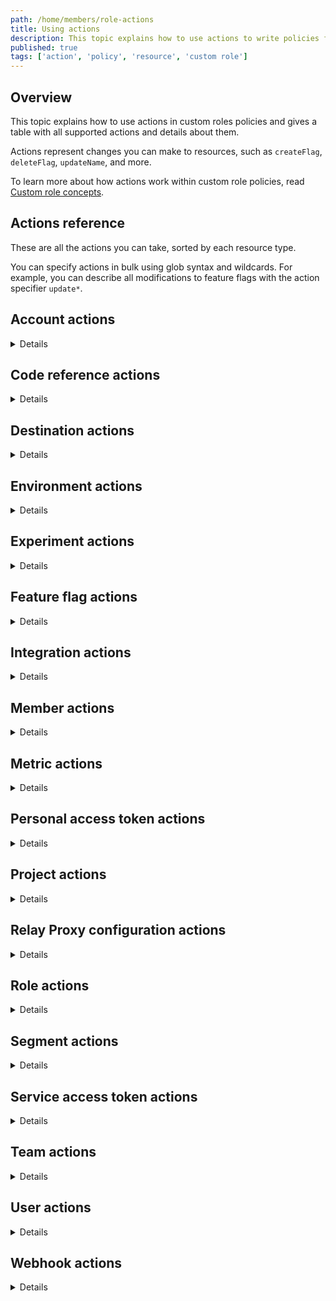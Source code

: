```yaml
---
path: /home/members/role-actions
title: Using actions
description: This topic explains how to use actions to write policies for custom roles. These actions are scoped by resource type.
published: true
tags: ['action', 'policy', 'resource', 'custom role']
---
```


## Overview

This topic explains how to use actions in custom roles policies and gives a table with all supported actions and details about them.

Actions represent changes you can make to resources, such as `createFlag`, `deleteFlag`, `updateName`, and more.

To learn more about how actions work within custom role policies, read [Custom role concepts](/home/members/role-concepts#actions).

## Actions reference

These are all the actions you can take, sorted by each resource type.

You can specify actions in bulk using glob syntax and wildcards. For example, you can describe all modifications to feature flags with the action specifier `update*`.

## Account actions

<Details summary="Expand Account actions">

`acct` is a top-level resource. A code sample is below:

<CodeTabs
  defaultValue="json"
  values={[
    { label: 'Account resource', value: 'json', },
  ]
}>

<CodeTabItem value="json">

```json
acct
```

</CodeTabItem>
</CodeTabs>

This table explains available account actions:

<Table>
  <TableHeader>
    <TableHeadCell>Action</TableHeadCell>
    <TableHeadCell>Description</TableHeadCell>
  </TableHeader>
  <TableBody>
    <TableRow>
      <TableCell>
        <code>createSamlConfig</code>
      </TableCell>
      <TableCell>Create a new SAML configuration for the account.</TableCell>
    </TableRow>
    <TableRow>
      <TableCell>
        <code>createScimConfig</code>
      </TableCell>
      <TableCell>Create a new SCIM configuration for the account.</TableCell>
    </TableRow>
    <TableRow>
      <TableCell>
        <code>deleteAccount</code>
      </TableCell>
      <TableCell>Delete the account.</TableCell>
    </TableRow>
    <TableRow>
      <TableCell>
        <code>deleteAccountToken</code>
      </TableCell>
      <TableCell>
        Delete account tokens (for the{' '}
        <a href="https://apidocs.launchdarkly.com/#section/Authentication">LaunchDarkly REST API</a>).
      </TableCell>
    </TableRow>
    <TableRow>
      <TableCell>
        <code>deleteSamlConfig</code>
      </TableCell>
      <TableCell>Delete the SAML configuration for the account.</TableCell>
    </TableRow>
    <TableRow>
      <TableCell>
        <code>deleteScimConfig</code>
      </TableCell>
      <TableCell>Delete the SCIM configuration for the account.</TableCell>
    </TableRow>
    <TableRow>
      <TableCell>
        <code>deleteSubscription</code>
      </TableCell>
      <TableCell>Cancel the account plan.</TableCell>
    </TableRow>
    <TableRow>
      <TableCell>
        <code>getPaymentCard</code>
      </TableCell>
      <TableCell>Get the credit card for the account.</TableCell>
    </TableRow>
    <TableRow>
      <TableCell>
        <code>revokeSessions</code>
      </TableCell>
      <TableCell>Revoke sessions issued before a specified date.</TableCell>
    </TableRow>
    <TableRow>
      <TableCell>
        <code>updateAccountToken</code>
      </TableCell>
      <TableCell>
        Reset account tokens (for the{' '}
        <a href="https://apidocs.launchdarkly.com/#section/Authentication">LaunchDarkly REST API</a>).
      </TableCell>
    </TableRow>
    <TableRow>
      <TableCell>
        <code>updateBillingContact</code>
      </TableCell>
      <TableCell>Update the billing contact for the account.</TableCell>
    </TableRow>
    <TableRow>
      <TableCell>
        <code>updateOrganization</code>
      </TableCell>
      <TableCell>Update the organization name.</TableCell>
    </TableRow>
    <TableRow>
      <TableCell>
        <code>updatePaymentCard</code>
      </TableCell>
      <TableCell>Change the credit card for the account.</TableCell>
    </TableRow>
    <TableRow>
      <TableCell>
        <code>updateRequireMfa</code>
      </TableCell>
      <TableCell>Change whether multi-factor authentication (MFA) is required for all members on the account.</TableCell>
    </TableRow>
    <TableRow>
      <TableCell>
        <code>updateSamlEnabled</code>
      </TableCell>
      <TableCell>Enable or disable SAML SSO for the account.</TableCell>
    </TableRow>
    <TableRow>
      <TableCell>
        <code>updateSamlRequireSso</code>
      </TableCell>
      <TableCell>Change whether SSO must be used for authentication.</TableCell>
    </TableRow>
    <TableRow>
      <TableCell>
        <code>updateSamlSsoUrl</code>
      </TableCell>
      <TableCell>Update the SAML SSO URL for the account.</TableCell>
    </TableRow>
    <TableRow>
      <TableCell>
        <code>updateSamlX509Certificate</code>
      </TableCell>
      <TableCell>Update the SAML X509 certificate for the account.</TableCell>
    </TableRow>
    <TableRow>
      <TableCell>
        <code>updateSessionDuration</code>
      </TableCell>
      <TableCell>Change the duration of sessions.</TableCell>
    </TableRow>
    <TableRow>
      <TableCell>
        <code>updateSessionRefresh</code>
      </TableCell>
      <TableCell>Change whether sessions are refreshed automatically.</TableCell>
    </TableRow>
    <TableRow>
      <TableCell>
        <code>updateSubscription</code>
      </TableCell>
      <TableCell>Change the pricing plan for the account.</TableCell>
    </TableRow>
  </TableBody>
</Table>

### Account ownership actions

This table explains available account ownership actions:

<Table>
<TableBody>
<TableRow>
  <TableCell>
    <code>updateAccountOwner</code>
  </TableCell>
  <TableCell>Update the account owner.</TableCell>
</TableRow>
</TableBody>
</Table>

</Details>

## Code reference actions

<Details summary="Expand Code reference actions">

`code-reference-repository` is a top-level resource. A code sample is below:

<CodeTabs
  defaultValue="json"
  values={[
    { label: 'Code references resource', value: 'json', },
  ]
}>

<CodeTabItem value="json">

```json
code-reference-repository/*
```

</CodeTabItem>
</CodeTabs>

To learn more, read [Code references](/home/code/code-references).

This table explains available code reference actions:

<Table>
  <TableHeader>
    <TableHeadCell>Action</TableHeadCell>
    <TableHeadCell>Description</TableHeadCell>
  </TableHeader>
  <TableBody>
    <TableRow>
      <TableCell>
        <code>createCodeRefsRepository</code>
      </TableCell>
      <TableCell>
        Connect a Git repository.
      </TableCell>
    </TableRow>
    <TableRow>
      <TableCell>
        <code>deleteCodeRefsRepository</code>
      </TableCell>
      <TableCell>
        Delete a Git repository connection.
      </TableCell>
    </TableRow>
    <TableRow>
      <TableCell>
        <code>updateCodeRefsRepositoryBranches</code>
      </TableCell>
      <TableCell>
        Update the stored branch data for a Git repository connection.
      </TableCell>
    </TableRow>
    <TableRow>
      <TableCell>
        <code>updateCodeRefsRepositoryConfiguration</code>
      </TableCell>
      <TableCell>
        Update a Git repository connection configuration.
      </TableCell>
    </TableRow>
    <TableRow>
      <TableCell>
        <code>updateCodeRefsRepositoryName</code>
      </TableCell>
      <TableCell>
        Update a Git repository connection name.
      </TableCell>
    </TableRow>
    <TableRow>
      <TableCell>
        <code>UpdateCodeRefsRepositoryOn</code>
      </TableCell>
      <TableCell>
        Flip the on/off status of a Git repository connection.
      </TableCell>
    </TableRow>
  </TableBody>
</Table>

</Details>

## Destination actions

<Details summary="Expand Destination actions">

`destination` is a child of both a project and environments. A code sample is below:

<CodeTabs
  defaultValue="json"
  values={[
    { label: 'Destination resource', value: 'json', },
  ]
}>

<CodeTabItem value="json">

```json
proj/*:env/*:destination/*
```

</CodeTabItem>
</CodeTabs>

To learn more, read [Data Export](/home/data-export).

This table explains available destinations actions:

<Table>
  <TableHeader>
    <TableHeadCell>Action</TableHeadCell>
    <TableHeadCell>Description</TableHeadCell>
  </TableHeader>
  <TableBody>
    <TableRow>
      <TableCell>
        <code>createDestination</code>
      </TableCell>
      <TableCell>
        Create a new Data Export destination.
      </TableCell>
    </TableRow>
    <TableRow>
      <TableCell>
        <code>deleteDestination</code>
      </TableCell>
      <TableCell>
        Delete a Data Export destination.
      </TableCell>
    </TableRow>
    <TableRow>
      <TableCell>
        <code>updateConfiguration</code>
      </TableCell>
      <TableCell>
        Change a Data Export destination.
      </TableCell>
    </TableRow>
    <TableRow>
      <TableCell>
        <code>updateName</code>
      </TableCell>
      <TableCell>
        Change the name of a Data Export destination.
      </TableCell>
    </TableRow>
    <TableRow>
      <TableCell>
        <code>updateOn</code>
      </TableCell>
      <TableCell>
        Flip the on/off status of a Data Export destination.
      </TableCell>
    </TableRow>
  </TableBody>
</Table>

</Details>

## Environment actions

<Details summary="Expand Environment actions">

`env` is a child resource of projects. A code sample is below:

<CodeTabs
  defaultValue="json"
  values={[
    { label: 'Environment resource', value: 'json', },
  ]
}>

<CodeTabItem value="json">

```json
proj/*:env/*
```

</CodeTabItem>
</CodeTabs>

To learn more, read [Environments](/home/organize/environments).

This table explains available environments actions:

<Table>
  <TableHeader>
    <TableHeadCell>Action</TableHeadCell>
    <TableHeadCell>Description</TableHeadCell>
  </TableHeader>
  <TableBody>
    <TableRow>
      <TableCell>
        <code>createEnvironment</code>
      </TableCell>
      <TableCell>Create new environments.</TableCell>
    </TableRow>
    <TableRow>
      <TableCell>
        <code>deleteEnvironment</code>
      </TableCell>
      <TableCell>Delete an existing environment.</TableCell>
    </TableRow>
    <TableRow>
      <TableCell>
        <code>updateApiKey</code>
      </TableCell>
      <TableCell>Reset the SDK key for an environment.</TableCell>
    </TableRow>
    <TableRow>
      <TableCell>
        <code>updateColor</code>
      </TableCell>
      <TableCell>Change the color swatch for an environment.</TableCell>
    </TableRow>
    <TableRow>
      <TableCell>
        <code>updateConfirmChanges</code>
      </TableCell>
      <TableCell>Require environment confirmation for changes to flags and segments.</TableCell>
    </TableRow>
    <TableRow>
      <TableCell>
        <code>updateDefaultTrackEvents</code>
      </TableCell>
      <TableCell>Turn on sending detailed information for new flags by default.</TableCell>
    </TableRow>
    <TableRow>
      <TableCell>
        <code>updateMobileKey</code>
      </TableCell>
      <TableCell>Reset the mobile key for an environment.</TableCell>
    </TableRow>
    <TableRow>
      <TableCell>
        <code>updateName</code>
      </TableCell>
      <TableCell>Change the name of an environment.</TableCell>
    </TableRow>
    <TableRow>
      <TableCell>
        <code>updateRequireComments</code>
      </TableCell>
      <TableCell>Require comments for changes to flags and segments.</TableCell>
    </TableRow>
    <TableRow>
      <TableCell>
        <code>updateSecureMode</code>
      </TableCell>
      <TableCell>Turn secure mode on or off for an environment.</TableCell>
    </TableRow>
    <TableRow>
      <TableCell>
        <code>updateTags</code>
      </TableCell>
      <TableCell>Update tags associated with an environment.</TableCell>
    </TableRow>
    <TableRow>
      <TableCell>
        <code>updateTtl</code>
      </TableCell>
      <TableCell>Change the TTL for an environment.</TableCell>
    </TableRow>
  </TableBody>
</Table>

</Details>

## Experiment actions

<Details summary="Expand experiment actions">

`experiment` is a child of both a project and environments. A code sample is below:

<CodeTabs
  defaultValue="json"
  values={[
    { label: 'Experiment resource', value: 'json', },
  ]
}>

<CodeTabItem value="json">

```json
proj/*:env/*:experiment/*
```

</CodeTabItem>
</CodeTabs>

To learn more, read [About Experimentation](/home/about-experimentation).

This table explains available experiment actions:

<Table>
  <TableHeader>
    <TableHeadCell>Action</TableHeadCell>
    <TableHeadCell>Description</TableHeadCell>
  </TableHeader>
  <TableBody>
    <TableRow>
      <TableCell>
        <code>archiveExperiment</code>
      </TableCell>
      <TableCell>
        Archive an experiment.
      </TableCell>
    </TableRow>
    <TableRow>
      <TableCell>
        <code>createExperiment</code>
      </TableCell>
      <TableCell>Create an experiment.</TableCell>
    </TableRow>
    <TableRow>
      <TableCell>
        <code>updateExperiment</code>
      </TableCell>
      <TableCell>
        Update an experiment.
      </TableCell>
    </TableRow>
    </TableBody>
  </Table>

</Details>

## Feature flag actions

<Details summary="Expand Feature flag actions">

`flag` is a child of both a project and environments. A code sample is below:

<CodeTabs
  defaultValue="json"
  values={[
    { label: 'Flag resource', value: 'json', },
  ]
}>

<CodeTabItem value="json">

```json
proj/*:env/*:flag/*
```

</CodeTabItem>
</CodeTabs>

To learn more, read [Your first feature flag](/home/getting-started/feature-flags).

Some feature flag actions affect only the current environment. Other feature flag actions affect all environments in a project.

This table explains available feature flag actions that affect only the current environment:

<Table>
  <TableHeader>
    <TableHeadCell>Action</TableHeadCell>
    <TableHeadCell>Description</TableHeadCell>
  </TableHeader>
  <TableBody>
    <TableRow>
      <TableCell>
        <code>applyApprovalRequest</code>
      </TableCell>
      <TableCell>
        Apply an approved approval request for a flag.
      </TableCell>
    </TableRow>
    <TableRow>
      <TableCell>
        <code>copyFlagConfigFrom</code>
      </TableCell>
      <TableCell>
        Copy settings from a feature flag.
      </TableCell>
    </TableRow>
    <TableRow>
      <TableCell>
        <code>copyFlagConfigTo</code>
      </TableCell>
      <TableCell>
        Copy settings to a feature flag.
      </TableCell>
    </TableRow>
    <TableRow>
      <TableCell>
        <code>createApprovalRequest</code>
      </TableCell>
      <TableCell>
        Create an approval request for a flag.
      </TableCell>
    </TableRow>
    <TableRow>
      <TableCell>
        <code>createTriggers</code>
      </TableCell>
      <TableCell>
        Create a new trigger.
      </TableCell>
    </TableRow>
    <TableRow>
      <TableCell>
        <code>deleteApprovalRequest</code>
      </TableCell>
      <TableCell>
        Delete an approval request for a flag.
      </TableCell>
    </TableRow>
    <TableRow>
      <TableCell>
        <code>deleteExperimentResults</code>
      </TableCell>
      <TableCell>Delete legacy experiment results. To learn more, read <a href="/home/analyzing-experiments/managing#legacy-experiments">Legacy experiments</a>.</TableCell>
    </TableRow>
    <TableRow>
      <TableCell>
        <code>deleteFlagAttachedGoalResults</code>
      </TableCell>
      <TableCell>
        Reset legacy experiment results for a flag in a given environment. To learn more, read <a href="/home/analyzing-experiments/managing#legacy-experiments">Legacy experiments</a>.
      </TableCell>
    </TableRow>
    <TableRow>
      <TableCell>
        <code>deleteTriggers</code>
      </TableCell>
      <TableCell>
        Delete a trigger.
      </TableCell>
    </TableRow>
    <TableRow>
      <TableCell>
        <code>reviewApprovalRequest</code>
      </TableCell>
      <TableCell>
        Review an approval request for a flag.
      </TableCell>
    </TableRow>
    <TableRow>
      <TableCell>
        <code>updateApprovalRequest</code>
      </TableCell>
      <TableCell>
        Update an existing approval request for a flag.
      </TableCell>
    </TableRow>
    <TableRow>
      <TableCell>
        <code>updateExperimentActive</code>
      </TableCell>
      <TableCell>
        Stop a legacy experiment in an environment. To learn more, read <a href="/home/analyzing-experiments/managing#legacy-experiments">Legacy experiments</a>.
      </TableCell>
    </TableRow>
    <TableRow>
      <TableCell>
        <code>updateExpiringRules</code>
      </TableCell>
      <TableCell>
        Change a flag's expiring custom targeting rules.
      </TableCell>
    </TableRow>
    <TableRow>
      <TableCell>
        <code>updateExpiringTargets</code>
      </TableCell>
      <TableCell>
        Change a flag's expiring individual user targeting rules.
      </TableCell>
    </TableRow>
    <TableRow>
      <TableCell>
        <code>updateFallthrough</code>
      </TableCell>
      <TableCell>
        Update the <strong>On</strong> default rule, also called the "fallthrough" rule.
      </TableCell>
    </TableRow>
    <TableRow>
      <TableCell>
        <code>updateFeatureWorkflows</code>
      </TableCell>
      <TableCell>
        Change a flag's feature workflows.
      </TableCell>
    </TableRow>
    <TableRow>
      <TableCell>
        <code>updateFlagFallthroughTrackEvents</code>
      </TableCell>
      <TableCell>
        Change whether to send detailed event information for a flag in a given environment when the SDK selects the <strong>On</strong> default rule, also called the "fallthrough" rule.
      </TableCell>
    </TableRow>
    <TableRow>
      <TableCell>
        <code>updateFlagRuleDescription</code>
      </TableCell>
      <TableCell>
        Update the description for custom targeting rules.
      </TableCell>
    </TableRow>
    <TableRow>
      <TableCell>
        <code>updateFlagSalt</code>
      </TableCell>
      <TableCell>Update a feature flag's salt.</TableCell>
    </TableRow>
    <TableRow>
      <TableCell>
        <code>updateOffVariation</code>
      </TableCell>
      <TableCell>
        Update the variation returned when flag toggle is set to <code>off</code>.
      </TableCell>
    </TableRow>
    <TableRow>
      <TableCell>
        <code>updateOn</code>
      </TableCell>
      <TableCell>
        Toggle a feature flag on or off.
      </TableCell>
    </TableRow>
    <TableRow>
      <TableCell>
        <code>updatePrerequisites</code>
      </TableCell>
      <TableCell>
        Update flag prerequisites.
      </TableCell>
    </TableRow>
    <TableRow>
      <TableCell>
        <code>updateRules</code>
      </TableCell>
      <TableCell>
        Update custom targeting rules.
      </TableCell>
    </TableRow>
    <TableRow>
      <TableCell>
        <code>updateScheduledChanges</code>
      </TableCell>
      <TableCell>
        Change the scheduled updates on a feature flag.
      </TableCell>
    </TableRow>
    <TableRow>
      <TableCell>
        <code>updateTargets</code>
      </TableCell>
      <TableCell>
        Update individual user targeting rules.
      </TableCell>
    </TableRow>
    <TableRow>
      <TableCell>
        <code>updateTrackEvents</code>
      </TableCell>
      <TableCell>
        Change whether to send detailed event information for a flag in a given environment.
      </TableCell>
    </TableRow>
    <TableRow>
      <TableCell>
        <code>updateTriggers</code>
      </TableCell>
      <TableCell>
        Update an existing trigger.
      </TableCell>
    </TableRow>
  </TableBody>
</Table>

This table explains available feature flag actions that affect all environments within a project:

<Table>
  <TableHeader>
    <TableHeadCell>Action</TableHeadCell>
    <TableHeadCell>Description</TableHeadCell>
  </TableHeader>
  <TableBody>
    <TableRow>
      <TableCell>
        <code>cloneFlag</code>
      </TableCell>
      <TableCell>
        Create a new flag with settings based on an existing flag. To clone a flag, members need to have the <code>cloneFlag</code> permission on the source flag, as well as the <code>createFlag</code> permission for the new flag. Impacts all environments in a project.
      </TableCell>
    </TableRow>
    <TableRow>
      <TableCell>
        <code>createExperiment</code>
      </TableCell>
      <TableCell>
        Create a legacy experiment. Impacts all environments in a project. To learn more, read <a href="/home/analyzing-experiments/managing#legacy-experiments">Legacy experiments</a>.
      </TableCell>
    </TableRow>
    <TableRow>
      <TableCell>
        <code>createFlag</code>
      </TableCell>
      <TableCell>
        Create a feature flag. Impacts all environments in a project.
      </TableCell>
    </TableRow>
    <TableRow>
      <TableCell>
        <code>createFlagLink</code>
      </TableCell>
      <TableCell>
        Create a flag link. Impacts all environments in a project.
      </TableCell>
    </TableRow>
    <TableRow>
      <TableCell>
        <code>deleteExperiment</code>
      </TableCell>
      <TableCell>
        Delete a legacy experiment. Impacts all environments in a project. To learn more, read <a href="/home/analyzing-experiments/managing#legacy-experiments">Legacy experiments</a>.
      </TableCell>
    </TableRow>
    <TableRow>
      <TableCell>
        <code>deleteFlag</code>
      </TableCell>
      <TableCell>
        Delete a flag. Impacts all environments in a project.
      </TableCell>
    </TableRow>
        <TableRow>
      <TableCell>
        <code>deleteFlagLink</code>
      </TableCell>
      <TableCell>
        Delete a flag link. Impacts all environments in a project.
      </TableCell>
    </TableRow>
    <TableRow>
      <TableCell>
        <code>updateAttachedGoals</code>
      </TableCell>
      <TableCell>
        Stop a legacy experiment. Impacts all environments in a project. To learn more, read <a href="/home/analyzing-experiments/managing#legacy-experiments">Legacy experiments</a>.
      </TableCell>
    </TableRow>
    <TableRow>
      <TableCell>
        <code>updateClientSideFlagAvailability</code>
      </TableCell>
      <TableCell>
        Change whether the feature flag is available to client-side SDKs. Impacts all environments in a project.
      </TableCell>
    </TableRow>
    <TableRow>
      <TableCell>
        <code>updateDescription</code>
      </TableCell>
      <TableCell>
        Change the description of a feature flag. Impacts all environments in a project.
      </TableCell>
    </TableRow>
    <TableRow>
      <TableCell>
        <code>updateExperimentBaseline</code>
      </TableCell>
      <TableCell>
        Change a flag's baseline variation for a legacy experiment. Impacts all environments in a project. To learn more, read <a href="/home/analyzing-experiments/managing#legacy-experiments">Legacy experiments</a>.
      </TableCell>
    </TableRow>
    <TableRow>
      <TableCell>
        <code>updateFlagCustomProperties</code>
      </TableCell>
      <TableCell>
        Update custom properties attached to a flag. Impacts all environments in a project.
      </TableCell>
    </TableRow>
    <TableRow>
      <TableCell>
        <code>updateFlagDefaultVariations</code>
      </TableCell>
      <TableCell>
        Change the default flag variations used by newly created environments for a feature flag. Impacts all environments in a project.
      </TableCell>
    </TableRow>
    <TableRow>
      <TableCell>
        <code>updateFlagLink</code>
      </TableCell>
      <TableCell>
        Update a flag link. Impacts all environments in a project.
      </TableCell>
    </TableRow>
    <TableRow>
      <TableCell>
        <code>updateFlagVariations</code>
      </TableCell>
      <TableCell>
        Change the flag's variations. Impacts all environments in a project.
      </TableCell>
    </TableRow>
    <TableRow>
      <TableCell>
        <code>updateGlobalArchived</code>
      </TableCell>
      <TableCell>
        Change whether a flag is archived. Impacts all environments in a project.
      </TableCell>
    </TableRow>
    <TableRow>
      <TableCell>
        <code>updateIncludeInSnippet</code>
      </TableCell>
      <TableCell>
        Change whether the feature flag is available to front-end code with the <a href="/sdk/client-side/javascript">JavaScript SDK</a>. Impacts all environments in a project.
      </TableCell>
    </TableRow>
    <TableRow>
      <TableCell>
        <code>updateMaintainer</code>
      </TableCell>
      <TableCell>
        Update the flag maintainer. Impacts all environments in a project.
      </TableCell>
    </TableRow>
    <TableRow>
      <TableCell>
        <code>updateName</code>
      </TableCell>
      <TableCell>
        Change the name of a feature flag. Impacts all environments in a project.
      </TableCell>
    </TableRow>
    <TableRow>
      <TableCell>
        <code>updateTags</code>
      </TableCell>
      <TableCell>
        Update tags associated with a flag. Impacts all environments in a project.
      </TableCell>
    </TableRow>
    <TableRow>
      <TableCell>
        <code>updateTemporary</code>
      </TableCell>
      <TableCell>
        Marks a flag temporary or permanent. Impacts all environments in a project.
      </TableCell>
    </TableRow>
  </TableBody>
</Table>

</Details>

## Integration actions

<Details summary="Expand Integration actions">

Most third-party integrations use a shared set of custom role actions.

`integration` is a top-level resource. A code sample is below:

  <CodeTabs
    defaultValue="json"
    values={[
      { label: 'Integration resource', value: 'json', },
    ]
  }>

  <CodeTabItem value="json">

  ```json
  integration/*
  ```

  </CodeTabItem>
  </CodeTabs>

  To learn more, read [Integrations](/integrations).

  This table explains available integrations actions:

  <Table>
    <TableHeader>
      <TableHeadCell>Action</TableHeadCell>
      <TableHeadCell>Description</TableHeadCell>
    </TableHeader>
    <TableBody>
      <TableRow>
        <TableCell>
          <code>createIntegration</code>
        </TableCell>
        <TableCell>
          Create and configure new third-party integrations.
        </TableCell>
      </TableRow>
      <TableRow>
        <TableCell>
          <code>deleteIntegration</code>
        </TableCell>
        <TableCell>
          Delete existing third-party integrations.
        </TableCell>
      </TableRow>
      <TableRow>
        <TableCell>
          <code>updateConfiguration</code>
        </TableCell>
        <TableCell>
          Modify existing third-party integration configurations.
        </TableCell>
      </TableRow>
      <TableRow>
        <TableCell>
          <code>updateName</code>
        </TableCell>
        <TableCell>
          Change the name of third-party integration configurations.
        </TableCell>
      </TableRow>
       <TableRow>
        <TableCell>
          <code>updateOn</code>
        </TableCell>
        <TableCell>
          Enable and disabled existing third-party integrations.
        </TableCell>
      </TableRow>
      <TableRow>
       <TableCell>
         <code>validateConnection</code>
       </TableCell>
       <TableCell>
         Validate the third-party connection.
       </TableCell>
     </TableRow>
    </TableBody>
  </Table>

</Details>

## Member actions

<Details summary="Expand Member actions">

`member` is a top-level resource. A code sample is below:

<CodeTabs
  defaultValue="json"
  values={[
    { label: 'Member resource', value: 'json', },
  ]
}>

<CodeTabItem value="json">

```json
member/*
```

</CodeTabItem>
</CodeTabs>

To learn more, read [LaunchDarkly account members](/home/members/managing).

This table explains available member actions:

<Table>
  <TableHeader>
    <TableHeadCell>Action</TableHeadCell>
    <TableHeadCell>Description</TableHeadCell>
  </TableHeader>
  <TableBody>
    <TableRow>
      <TableCell>
        <code>createMember</code>
      </TableCell>
      <TableCell>Add a new account member to an account.</TableCell>
    </TableRow>
    <TableRow>
      <TableCell>
        <code>deleteMember</code>
      </TableCell>
      <TableCell>Remove an account member from an account.</TableCell>
    </TableRow>
    <TableRow>
      <TableCell>
        <code>sendMfaRecoveryCode</code>
      </TableCell>
      <TableCell>Send an account member their MFA recovery code.</TableCell>
    </TableRow>
    <TableRow>
      <TableCell>
        <code>sendMfaRequest</code>
      </TableCell>
      <TableCell>Send an account member a request to enable MFA.</TableCell>
    </TableRow>
    <TableRow>
      <TableCell>
        <code>updateCustomRole</code>
      </TableCell>
      <TableCell>Update an account member's custom roles.</TableCell>
    </TableRow>
    <TableRow>
      <TableCell>
        <code>updateRole</code>
      </TableCell>
      <TableCell>Update an account member's built-in role.</TableCell>
    </TableRow>
  </TableBody>
</Table>

</Details>

## Metric actions

<Details summary="Expand Metric actions">

`metric` is a child resource of projects. A code sample is below:

<CodeTabs
  defaultValue="json"
  values={[
    { label: 'Metric resource', value: 'json', },
  ]
}>

<CodeTabItem value="json">

```json
proj/*:metric/*
```

</CodeTabItem>
</CodeTabs>

To learn more, read [About Experimentation](/home/about-experimentation).

This table explains available metric actions:

<Table>
  <TableHeader>
    <TableHeadCell>Action</TableHeadCell>
    <TableHeadCell>Description</TableHeadCell>
  </TableHeader>
  <TableBody>
    <TableRow>
      <TableCell>
        <code>createMetric</code>
      </TableCell>
      <TableCell>Create metrics.</TableCell>
    </TableRow>
    <TableRow>
      <TableCell>
        <code>deleteMetric</code>
      </TableCell>
      <TableCell>Delete metrics.</TableCell>
    </TableRow>
    <TableRow>
      <TableCell>
        <code>updateDescription</code>
      </TableCell>
      <TableCell>Change the description of a metric.</TableCell>
    </TableRow>
    <TableRow>
      <TableCell>
        <code>updateEventKey</code>
      </TableCell>
      <TableCell>Change the event key for a custom metric.</TableCell>
    </TableRow>
    <TableRow>
      <TableCell>
        <code>updateMaintainer</code>
      </TableCell>
      <TableCell>Change the metric's maintainer.</TableCell>
    </TableRow>
    <TableRow>
      <TableCell>
        <code>updateName</code>
      </TableCell>
      <TableCell>Change the name of a metric.</TableCell>
    </TableRow>
    <TableRow>
      <TableCell>
        <code>updateNumeric</code>
      </TableCell>
      <TableCell>Mark a custom metric as numeric or non-numeric.</TableCell>
    </TableRow>
    <TableRow>
      <TableCell>
        <code>updateNumericSuccess</code>
      </TableCell>
      <TableCell>Update the success criteria for a numeric custom metric.</TableCell>
    </TableRow>
    <TableRow>
      <TableCell>
        <code>updateNumericUnit</code>
      </TableCell>
      <TableCell>Update the unit displayed in results for a numeric custom metric.</TableCell>
    </TableRow>
    <TableRow>
      <TableCell>
        <code>updateOn</code>
      </TableCell>
      <TableCell>Mark a metric as active or inactive.</TableCell>
    </TableRow>
    <TableRow>
      <TableCell>
        <code>updateSelector</code>
      </TableCell>
      <TableCell>Update the CSS selector for a click metric.</TableCell>
    </TableRow>
    <TableRow>
      <TableCell>
        <code>updateTags</code>
      </TableCell>
      <TableCell>Change the tags associated with a metric.</TableCell>
    </TableRow>
    <TableRow>
      <TableCell>
        <code>updateUrls</code>
      </TableCell>
      <TableCell>Update the URLs for a click or page view metric.</TableCell>
    </TableRow>
  </TableBody>
</Table>

</Details>

## Personal access token actions

<Details summary="Expand Personal access token actions">

`token` is a child resource of members. A code sample is below:

<CodeTabs
  defaultValue="json"
  values={[
    { label: 'Token resource', value: 'json', },
  ]
}>

<CodeTabItem value="json">

```json
member/*:token/*
```

</CodeTabItem>
</CodeTabs>

To learn more, read [API access tokens](/home/account-security/api-access-tokens).

This table explains available personal access token actions:

<Table>
  <TableHeader>
    <TableHeadCell>Action</TableHeadCell>
    <TableHeadCell>Description</TableHeadCell>
  </TableHeader>
  <TableBody>
    <TableRow>
      <TableCell>
        <code>createAccessToken</code>
      </TableCell>
      <TableCell>Create a personal access token. All custom roles can take this action by default.</TableCell>
    </TableRow>
    <TableRow>
      <TableCell>
        <code>deleteAccessToken</code>
      </TableCell>
      <TableCell>Delete a personal access token.</TableCell>
    </TableRow>
    <TableRow>
      <TableCell>
        <code>resetAccessToken</code>
      </TableCell>
      <TableCell>Reset a personal access token's secret key.</TableCell>
    </TableRow>
    <TableRow>
      <TableCell>
        <code>updateAccessTokenDescription</code>
      </TableCell>
      <TableCell>Change the description of a personal access token.</TableCell>
    </TableRow>
    <TableRow>
      <TableCell>
        <code>updateAccessTokenName</code>
      </TableCell>
      <TableCell>Change the name of a personal access token.</TableCell>
    </TableRow>
    <TableRow>
      <TableCell>
        <code>updateAccessTokenPolicy</code>
      </TableCell>
      <TableCell>Change the policy filter of a personal access token.</TableCell>
    </TableRow>
  </TableBody>
</Table>

</Details>

## Project actions

<Details summary="Expand Project actions">

`proj` is a top-level resource. A code sample is below:

<CodeTabs
  defaultValue="json"
  values={[
    { label: 'Project resource', value: 'json', },
  ]
}>

<CodeTabItem value="json">

```json
proj/*
```

</CodeTabItem>
</CodeTabs>

To learn more, read [Projects](/home/organize/projects).

This table explains available project actions:

<Table>
  <TableHeader>
    <TableHeadCell>Action</TableHeadCell>
    <TableHeadCell>Description</TableHeadCell>
  </TableHeader>
  <TableBody>
    <TableRow>
      <TableCell>
        <code>createProject</code>
      </TableCell>
      <TableCell>Create a new project.</TableCell>
    </TableRow>
    <TableRow>
      <TableCell>
        <code>deleteProject</code>
      </TableCell>
      <TableCell>Delete a project.</TableCell>
    </TableRow>
    <TableRow>
      <TableCell>
        <code>updateDefaultClientSideAvailability</code>
      </TableCell>
      <TableCell>Change whether new feature flags are made available to client-side SDKs.</TableCell>
    </TableRow>
    <TableRow>
      <TableCell>
        <code>updateIncludeInSnippetByDefault</code>
      </TableCell>
      <TableCell>Make new flags available to the client-side (JavaScript) SDK by default.</TableCell>
    </TableRow>
    <TableRow>
      <TableCell>
        <code>updateProjectName</code>
      </TableCell>
      <TableCell>Rename a project.</TableCell>
    </TableRow>
    <TableRow>
      <TableCell>
        <code>updateTags</code>
      </TableCell>
      <TableCell>Update tags associated with a project.</TableCell>
    </TableRow>
    <TableRow>
      <TableCell>
        <code>viewProject</code>
      </TableCell>
      <TableCell>
        View a project. All custom roles can take this action by default. If set to <code>deny</code>, anyone impacted by this policy can neither view nor modify a project.
      </TableCell>
    </TableRow>
  </TableBody>
</Table>

<Callout intent="info">
<CalloutTitle>More information about viewProject</CalloutTitle>
<CalloutDescription>

The `deny` effect in the `viewProject` action hides the projects you specify from the member. However, the `allow` effect for the same resource and action pairing doesn't do anything. Your LaunchDarkly member does not need explicit permission to view the project, because all custom roles can view all projects in a LaunchDarkly instance by default.

To learn more, read <a href="/home/organize/private-projects">Configuring private projects with custom roles</a>

</CalloutDescription>
</Callout>

</Details>

## Relay Proxy configuration actions

<Details summary="Expand Relay Proxy configuration actions">

`relay-proxy-config` is a top-level resource for which you can allow or deny certain actions.

Here is an example:

<CodeTabs
  defaultValue="json"
  values={[
    { label: 'Relay Proxy configuration resource', value: 'json', },
  ]
}>

<CodeTabItem value="json">

```json
relay-proxy-config/*
```

</CodeTabItem>
</CodeTabs>

To learn more, read [Automatic configuration](/home/relay-proxy/automatic-configuration).

This table explains available Relay Proxy automatic configuration actions:

<Table>
  <TableHeader>
    <TableHeadCell>Action</TableHeadCell>
    <TableHeadCell>Description</TableHeadCell>
  </TableHeader>
  <TableBody>
    <TableRow>
      <TableCell>
        <code>createRelayAutoConfiguration</code>
      </TableCell>
      <TableCell>Create a Relay Proxy with automatic configuration enabled.</TableCell>
    </TableRow>
    <TableRow>
      <TableCell>
        <code>deleteRelayAutoConfiguration</code>
      </TableCell>
      <TableCell>Delete the Relay Proxy with automatic configuration enabled.</TableCell>
    </TableRow>
    <TableRow>
      <TableCell>
        <code>resetRelayAutoConfiguration</code>
      </TableCell>
      <TableCell>Reset the configuration of the Relay Proxy with automatic configuration enabled.</TableCell>
    </TableRow>
    <TableRow>
      <TableCell>
        <code>updateRelayAutoConfigurationName</code>
      </TableCell>
      <TableCell>Change the Relay Proxy with automatic configuration's name.</TableCell>
    </TableRow>
    <TableRow>
      <TableCell>
        <code>updateRelayAutoConfigurationPolicy</code>
      </TableCell>
      <TableCell>Change the policies associated with the Relay Proxy with automatic configuration.</TableCell>
    </TableRow>
  </TableBody>
</Table>

</Details>

## Role actions

<Details summary="Expand Role actions">

`role` is a top-level resource. A code sample is below:

<CodeTabs
  defaultValue="json"
  values={[
    { label: 'Role resource', value: 'json', },
  ]
}>

<CodeTabItem value="json">

```json
role/*
```

</CodeTabItem>
</CodeTabs>

To learn more, read [Custom roles](/home/members/custom-roles).

This table explains available role actions:

<Table>
  <TableHeader>
    <TableHeadCell>Action</TableHeadCell>
    <TableHeadCell>Description</TableHeadCell>
  </TableHeader>
  <TableBody>
    <TableRow>
      <TableCell>
        <code>createRole</code>
      </TableCell>
      <TableCell>Create new custom roles.</TableCell>
    </TableRow>
    <TableRow>
      <TableCell>
        <code>deleteRole</code>
      </TableCell>
      <TableCell>Delete a custom role.</TableCell>
    </TableRow>
    <TableRow>
      <TableCell>
        <code>updateDescription</code>
      </TableCell>
      <TableCell>Update a custom role's description.</TableCell>
    </TableRow>
    <TableRow>
      <TableCell>
        <code>updateMembers</code>
      </TableCell>
      <TableCell>
        Add or remove users from a custom role (equivalent to <code>updateCustomRole</code> on account members).
      </TableCell>
    </TableRow>
    <TableRow>
      <TableCell>
        <code>updateName</code>
      </TableCell>
      <TableCell>Update a custom role's name.</TableCell>
    </TableRow>
    <TableRow>
      <TableCell>
        <code>updatePolicy</code>
      </TableCell>
      <TableCell>Update a custom role's policy.</TableCell>
    </TableRow>
  </TableBody>
</Table>

</Details>

## Segment actions

<Details summary="Expand Segment actions">

`segment` is a child of both a project and environments. A code sample is below:

<CodeTabs
  defaultValue="json"
  values={[
    { label: 'Segment resource', value: 'json', },
  ]
}>

<CodeTabItem value="json">

```json
proj/*:env/*:segment/*
```

</CodeTabItem>
</CodeTabs>

To learn more, read [User segments](/home/users/segments).

This table explains available segments actions:

<Table>
  <TableHeader>
    <TableHeadCell>Action</TableHeadCell>
    <TableHeadCell>Description</TableHeadCell>
  </TableHeader>
  <TableBody>
    <TableRow>
      <TableCell>
        <code>createSegment</code>
      </TableCell>
      <TableCell>
        Create new segments.
      </TableCell>
    </TableRow>
    <TableRow>
      <TableCell>
        <code>deleteSegment</code>
      </TableCell>
      <TableCell>
        Delete segments.
      </TableCell>
    </TableRow>
    <TableRow>
      <TableCell>
        <code>updateDescription</code>
      </TableCell>
      <TableCell>
        Update a segment's description.
      </TableCell>
    </TableRow>
    <TableRow>
      <TableCell>
        <code>updateExcluded</code>
      </TableCell>
      <TableCell>
        Change a segment's excluded users.
      </TableCell>
    </TableRow>
    <TableRow>
      <TableCell>
        <code>updateExpiringRules</code>
      </TableCell>
      <TableCell>
        Change a segment's expiring custom targeting rules.
      </TableCell>
    </TableRow>
    <TableRow>
      <TableCell>
        <code>updateExpiringTargets</code>
      </TableCell>
      <TableCell>
        Change a segment's expiring individual user targeting rules.
      </TableCell>
    </TableRow>
    <TableRow>
      <TableCell>
        <code>updateIncluded</code>
      </TableCell>
      <TableCell>
        Change a segment's included users.
      </TableCell>
    </TableRow>
    <TableRow>
      <TableCell>
        <code>updateName</code>
      </TableCell>
      <TableCell>
        Change the name of a segment.
      </TableCell>
    </TableRow>
    <TableRow>
      <TableCell>
        <code>updateRules</code>
      </TableCell>
      <TableCell>
        Change a segment's custom targeting rules.
      </TableCell>
    </TableRow>
    <TableRow>
      <TableCell>
        <code>updateScheduledChanges</code>
      </TableCell>
      <TableCell>
        Change the scheduled updates on a segment.
      </TableCell>
    </TableRow>
     <TableRow>
      <TableCell>
        <code>updateTags</code>
      </TableCell>
      <TableCell>
        Change the tags associated with a segment.
      </TableCell>
    </TableRow>
  </TableBody>
</Table>

</Details>

## Service access token actions

<Details summary="Expand Service access token actions">

`service-token` is a top-level resource. A code sample is below:

<CodeTabs
  defaultValue="json"
  values={[
    { label: 'Service token resource', value: 'json', },
  ]
}>

<CodeTabItem value="json">

```json
service-token/*
```

</CodeTabItem>
</CodeTabs>

To learn more, read [API access tokens](/home/account-security/api-access-tokens).

This table explains available service access token actions:

<Table>
  <TableHeader>
    <TableHeadCell>Action</TableHeadCell>
    <TableHeadCell>Description</TableHeadCell>
  </TableHeader>
  <TableBody>
    <TableRow>
      <TableCell>
        <code>createAccessToken</code>
      </TableCell>
      <TableCell>Create a service access token. All custom roles can take this action by default.</TableCell>
    </TableRow>
    <TableRow>
      <TableCell>
        <code>deleteAccessToken</code>
      </TableCell>
      <TableCell>Delete a service access token.</TableCell>
    </TableRow>
    <TableRow>
      <TableCell>
        <code>resetAccessToken</code>
      </TableCell>
      <TableCell>Reset a service access token's secret key.</TableCell>
    </TableRow>
    <TableRow>
      <TableCell>
        <code>updateAccessTokenDescription</code>
      </TableCell>
      <TableCell>Change the description of a service access token.</TableCell>
    </TableRow>
    <TableRow>
      <TableCell>
        <code>updateAccessTokenName</code>
      </TableCell>
      <TableCell>Change the name of a service access token.</TableCell>
    </TableRow>
  </TableBody>
</Table>

</Details>

## Team actions

<Details summary="Expand Team actions">

`team` is a top-level resource. A code sample is below:

<CodeTabs
  defaultValue="json"
  values={[
    { label: 'Team resource', value: 'json', },
  ]
}>

<CodeTabItem value="json">

```json
team/*
```

</CodeTabItem>
</CodeTabs>

To learn more, read [Teams](/home/teams).

This table explains available team actions:

<Table>
  <TableHeader>
    <TableHeadCell>Action</TableHeadCell>
    <TableHeadCell>Description</TableHeadCell>
  </TableHeader>
  <TableBody>
    <TableRow>
      <TableCell>
        <code>createTeam</code>
      </TableCell>
      <TableCell>Create a new team.</TableCell>
    </TableRow>
    <TableRow>
      <TableCell>
        <code>deleteTeam</code>
      </TableCell>
      <TableCell>Delete a team.</TableCell>
    </TableRow>
    <TableRow>
      <TableCell>
        <code>updateTeamCustomRoles</code>
      </TableCell>
      <TableCell>Add or remove custom roles from a team.</TableCell>
    </TableRow>
    <TableRow>
      <TableCell>
        <code>updateTeamDescription</code>
      </TableCell>
      <TableCell>Update the description of a team.</TableCell>
    </TableRow>
    <TableRow>
      <TableCell>
        <code>updateTeamMembers</code>
      </TableCell>
      <TableCell>Add or remove members to or from a team.</TableCell>
    </TableRow>
    <TableRow>
      <TableCell>
        <code>updateTeamName</code>
      </TableCell>
      <TableCell>Change the name of a team.</TableCell>
    </TableRow>
    <TableRow>
      <TableCell>
        <code>viewTeam</code>
      </TableCell>
      <TableCell> If set to deny, anyone impacted by this policy can neither view nor modify a team.</TableCell>
    </TableRow>
  </TableBody>
</Table>

<Callout intent="info">
<CalloutTitle>More information about the viewTeam action</CalloutTitle>
<CalloutDescription>

The `deny` effect for your `resource` in the `viewTeam` action hides the teams you specify from the member. The `allow` effect for the same resource and action pairing doesn't do anything because your account member can already view the team.

To learn more, read [Creating private teams](/guides/teams-roles/teams#creating-private-teams).

</CalloutDescription>
</Callout>

</Details>

## User actions

<Details summary="Expand User actions">

`user` is a child of both a project and environments. A code sample is below:

<CodeTabs
  defaultValue="json"
  values={[
    { label: 'User resource', value: 'json', },
  ]
}>

<CodeTabItem value="json">

```json
proj/*:env/*:user/*
```

</CodeTabItem>
</CodeTabs>

To learn more, read [The Users list](/home/users/users-list).

This table explains available users actions:

<Table>
  <TableHeader>
    <TableHeadCell>Action</TableHeadCell>
    <TableHeadCell>Description</TableHeadCell>
  </TableHeader>
  <TableBody>
    <TableRow>
      <TableCell>
        <code>deleteUser</code>
      </TableCell>
      <TableCell>
        Delete a user.
      </TableCell>
    </TableRow>
  </TableBody>
</Table>

</Details>

## Webhook actions

<Details summary="Expand Webhook actions">

`webhook` is a top-level resource. A code sample is below:

<CodeTabs
  defaultValue="json"
  values={[
    { label: 'Webhook resource', value: 'json', },
  ]
}>

<CodeTabItem value="json">

```json
webhook/*
```

</CodeTabItem>
</CodeTabs>

To learn more, read [Webhooks](/home/connecting/webhooks).

This table explains available webhooks actions:

<Table>
  <TableHeader>
    <TableHeadCell>Action</TableHeadCell>
    <TableHeadCell>Description</TableHeadCell>
  </TableHeader>
  <TableBody>
    <TableRow>
      <TableCell>
        <code>createWebhook</code>
      </TableCell>
      <TableCell>
        Create new webhooks.
      </TableCell>
    </TableRow>
    <TableRow>
      <TableCell>
        <code>deleteWebhook</code>
      </TableCell>
      <TableCell>
        Delete existing webhooks.
      </TableCell>
    </TableRow>
    <TableRow>
      <TableCell>
        <code>updateName</code>
      </TableCell>
      <TableCell>
        Change the name of webhook configurations.
      </TableCell>
    </TableRow>
    <TableRow>
      <TableCell>
        <code>updateOn</code>
      </TableCell>
      <TableCell>
        Enable and disabled existing webhooks.
      </TableCell>
    </TableRow>
    <TableRow>
      <TableCell>
        <code>updateQuery</code>
      </TableCell>
      <TableCell>
        Modify webhook query.
      </TableCell>
    </TableRow>
    <TableRow>
      <TableCell>
        <code>updateSecret</code>
      </TableCell>
      <TableCell>
        Modify an existing webhook's signing secret.
      </TableCell>
    </TableRow>
     <TableRow>
      <TableCell>
        <code>updateStatements</code>
      </TableCell>
      <TableCell>
        Modify webhook policy statements.
      </TableCell>
    </TableRow>
    <TableRow>
      <TableCell>
        <code>updateTags</code>
      </TableCell>
      <TableCell>
        Modify webhook tags.
      </TableCell>
    </TableRow>
    <TableRow>
      <TableCell>
        <code>updateUrl</code>
      </TableCell>
      <TableCell>
        Change the URL for a webhook.
      </TableCell>
    </TableRow>
  </TableBody>
</Table>

</Details>
